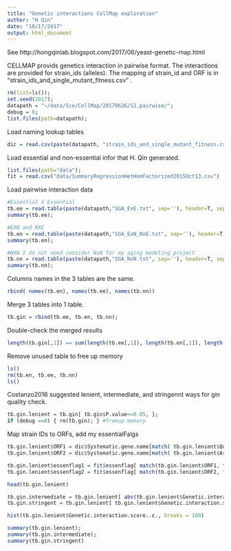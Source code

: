 ```yaml
---
title: "Genetic interactions CellMap exploration"
author: "H Qin"
date: "10/17/2017"
output: html_document
---
```

See http://hongqinlab.blogspot.com/2017/06/yeast-genetic-map.html

CELLMAP provids genetics interaction in pairwise format. 
The interactions are provided for strain_ids (alleles). 
The mapping of strain_id and ORF is in "strain_ids_and_single_mutant_fitness.csv" . 
```r
rm(list=ls());
set.seed(2017);
datapath = "~/data/Sce/CellMap/20170626/S1.pairwise/";
debug = 0;
list.files(path=datapath);
```

Load naming lookup tables
```r
dic = read.csv(paste(datapath, "strain_ids_and_single_mutant_fitness.csv", sep=''))
```

Load essential and non-essential infor that H. Qin generated. 
```r
list.files(path="data");
fit = read.csv("data/SummaryRegressionHetHomFactorized2015Oct13.csv")
```

Load pairwise interaction data
```r
#Essential X Essential 
tb.ee = read.table(paste(datapath,"SGA_ExE.txt", sep=''), header=T, sep="\t");
summary(tb.ee);
```

```r
#EXN and NXE
tb.en = read.table(paste(datapath,"SGA_ExN_NxE.txt", sep=''), header=T, sep="\t");
summary(tb.en);
```

```r
#NXN I do not need consider NxN for my aging modeling project
tb.nn = read.table(paste(datapath,"SGA_NxN.txt", sep=''), header=T, sep="\t");
summary(tb.nn);
```

Columns names in the 3 tables are the same. 
```r
rbind( names(tb.en), names(tb.ee), names(tb.nn))
```

Merge 3 tables into 1 table. 
```r
tb.gin = rbind(tb.ee, tb.en, tb.nn);
```
Double-check the merged results
```r
length(tb.gin[,1]) == sum(length(tb.ee[,1]), length(tb.en[,1]), length(tb.nn[,1]))
```

Remove unused table to free up memory
```r
ls()
rm(tb.en, tb.ee, tb.nn)
ls()
```


Costanzo2016 suggested lenient, intermediate, and stringennt ways for gin quality check. 

```r
tb.gin.lenient = tb.gin[ tb.gin$P.value<=0.05, ];
if (debug ==0) { rm(tb.gin); } #freeup memory
```

Map strain IDs to ORFs, add my essentialFalgs

```r
tb.gin.lenient$ORF1 = dic$Systematic.gene.name[match( tb.gin.lenient$Query.Strain.ID, dic$Strain.ID)]
tb.gin.lenient$ORF2 = dic$Systematic.gene.name[match( tb.gin.lenient$Array.Strain.ID, dic$Strain.ID)]

tb.gin.lenient$essenflag1 = fit$essenflag[ match(tb.gin.lenient$ORF1, fit$orf)]
tb.gin.lenient$essenflag2 = fit$essenflag[ match(tb.gin.lenient$ORF2, fit$orf)]

head(tb.gin.lenient)
```


```r
tb.gin.intermediate = tb.gin.lenient[ abs(tb.gin.lenient$Genetic.interaction.score..ε.) >0.08, ];
tb.gin.stringent = tb.gin.lenient[ tb.gin.lenient$Genetic.interaction.score..ε.>0.16 | tb.gin.lenient$Genetic.interaction.score..ε.< -0.12, ]
```


```r
hist(tb.gin.lenient$Genetic.interaction.score..ε., breaks = 100)
```


```r
summary(tb.gin.lenient);
summary(tb.gin.intermediate);
summary(tb.gin.stringent)
```



